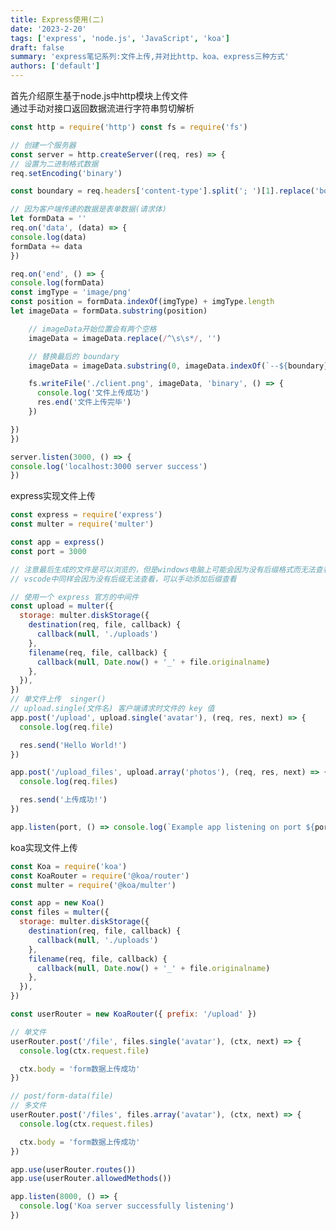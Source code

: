 ```yaml
---
title: Express使用(二)
date: '2023-2-20'
tags: ['express', 'node.js', 'JavaScript', 'koa']
draft: false
summary: 'express笔记系列:文件上传,并对比http、koa、express三种方式'
authors: ['default']
---
```


<div className="text-2xl text-cyan-300">首先介绍原生基于node.js中http模块上传文件</div>

<div className="text-xl text-cyan-300">通过手动对接口返回数据流进行字符串剪切解析</div>

```js
const http = require('http') const fs = require('fs')

// 创建一个服务器
const server = http.createServer((req, res) => {
// 设置为二进制格式数据
req.setEncoding('binary')

const boundary = req.headers['content-type'].split('; ')[1].replace('boundary=', '')

// 因为客户端传递的数据是表单数据(请求体)
let formData = ''
req.on('data', (data) => {
console.log(data)
formData += data
})

req.on('end', () => {
console.log(formData)
const imgType = 'image/png'
const position = formData.indexOf(imgType) + imgType.length
let imageData = formData.substring(position)

    // imageData开始位置会有两个空格
    imageData = imageData.replace(/^\s\s*/, '')

    // 替换最后的 boundary
    imageData = imageData.substring(0, imageData.indexOf(`--${boundary}--`))

    fs.writeFile('./client.png', imageData, 'binary', () => {
      console.log('文件上传成功')
      res.end('文件上传完毕')
    })

})
})

server.listen(3000, () => {
console.log('localhost:3000 server success')
})

```

<div className="text-xl text-cyan-300">express实现文件上传</div>

```js
const express = require('express')
const multer = require('multer')

const app = express()
const port = 3000

// 注意最后生成的文件是可以浏览的，但是windows电脑上可能会因为没有后缀格式而无法查看，mac可以直接查看
// vscode中同样会因为没有后缀无法查看，可以手动添加后缀查看

// 使用一个 express 官方的中间件
const upload = multer({
  storage: multer.diskStorage({
    destination(req, file, callback) {
      callback(null, './uploads')
    },
    filename(req, file, callback) {
      callback(null, Date.now() + '_' + file.originalname)
    },
  }),
})
// 单文件上传  singer()
// upload.single(文件名) 客户端请求时文件的 key 值
app.post('/upload', upload.single('avatar'), (req, res, next) => {
  console.log(req.file)

  res.send('Hello World!')
})

app.post('/upload_files', upload.array('photos'), (req, res, next) => {
  console.log(req.files)

  res.send('上传成功!')
})

app.listen(port, () => console.log(`Example app listening on port ${port}!`))
```

<div className="text-xl text-cyan-300">koa实现文件上传</div>

```js
const Koa = require('koa')
const KoaRouter = require('@koa/router')
const multer = require('@koa/multer')

const app = new Koa()
const files = multer({
  storage: multer.diskStorage({
    destination(req, file, callback) {
      callback(null, './uploads')
    },
    filename(req, file, callback) {
      callback(null, Date.now() + '_' + file.originalname)
    },
  }),
})

const userRouter = new KoaRouter({ prefix: '/upload' })

// 单文件
userRouter.post('/file', files.single('avatar'), (ctx, next) => {
  console.log(ctx.request.file)

  ctx.body = 'form数据上传成功'
})

// post/form-data(file)
// 多文件
userRouter.post('/files', files.array('avatar'), (ctx, next) => {
  console.log(ctx.request.files)

  ctx.body = 'form数据上传成功'
})

app.use(userRouter.routes())
app.use(userRouter.allowedMethods())

app.listen(8000, () => {
  console.log('Koa server successfully listening')
})
```
